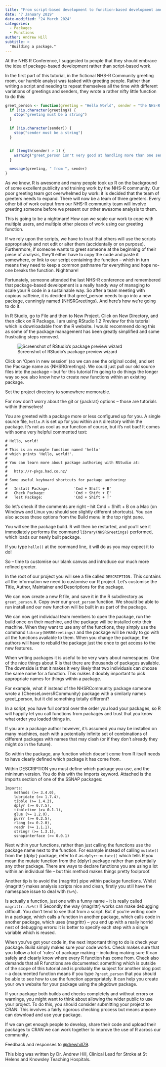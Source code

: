 ```yaml
---
title: "From script-based development to function-based development and onwards to Package Based development: part 2"
date: "7 January 2019"
date-modified: "24 March 2024"
categories:
  - Packages
  - Functions
author: Andrew Hill
subtitle: >
  "Building a package."
---
```


At the NHS R Conference, I suggested to people that they should embrace the idea of package-based development rather than script-based work.

In the first part of this tutorial, in the fictional NHS-R Community greeting room, our humble analyst was tasked with greeting people. Rather than writing a script and needing to repeat themselves all the time with different variations of greetings and senders, they wrote a rather nifty little function to do this:

```r
greet_person <- function(greeting = "Hello World", sender = "the NHS-R Community!") {
  if (!is.character(greeting)) {
    stop("greeting must be a string")
  }

  if (!is.character(sender)) {
    stop("sender must be a string")
  }


  if (length(sender) > 1) {
    warning("greet_person isn't very good at handling more than one sender. It is better to use just one sender at a time.")
  }

  message(greeting, " from ", sender)
}
```

As we know, R is awesome and many people took up R on the background of some excellent publicity and training work by the NHS-R community. Our poor greeting team got overwhelmed by work: it is decided that the team of greeters needs to expand. There will now be a team of three greeters. Every other bit of work output from our NHS-R community team will involve greeting someone before we present our other awesome analysis to them.

This is going to be a nightmare! How can we scale our work to cope with multiple users, and multiple other pieces of work using our greeting function.

If we rely upon the scripts, we have to trust that others will use the scripts appropriately and not edit or alter them (accidentally or on purpose). Furthermore, if someone wants to greet someone at the beginning of their piece of analysis, they’ll either have to copy the code and paste it somewhere, or link to our script containing the function – which in turn means they need to keep a common pathname for everything and hope no-one breaks the function. Nightmare!

Fortunately, someone attended the last NHS-R conference and remembered that package-based development is a really handy way of managing to scale your R code in a sustainable way. So after a team meeting with copious caffeine, it is decided that greet_person needs to go into a new package, cunningly named {NHSRGreetings}. And here’s how we’re going to do it.

In R Studio, go to File and then to New Project. Click on New Directory, and then click on R Package. I am using RStudio 1.2 Preview for this tutorial which is downloadable from the R website. I would recommend doing this as some of the package management has been greatly simplified and some frustrating steps removed.

![Screenshot of RStudio's package preview wizard](img/screenshot-package-preview.png)

Click on ‘Open in new session’ (so we can see the original code), and set the Package name as {NHSRGreetings}. We could just pull our old source files into the package – but for this tutorial I’m going to do things the longer way so you also know how to create new functions within an existing package.

Set the project directory to somewhere memorable.

For now don’t worry about the git or {packrat} options – those are tutorials within themselves!

You are greeted with a package more or less configured up for you. A single source file, `hello.R` is set up for you within an `R` directory within the package. It’s not as cool as our function of course, but it’s not bad! It comes with some very helpful commented text:

```
# Hello, world!
#
# This is an example function named 'hello'
# which prints 'Hello, world!'.
#
# You can learn more about package authoring with RStudio at:
#
#   http://r-pkgs.had.co.nz/
#
# Some useful keyboard shortcuts for package authoring:
#
#   Install Package:           'Cmd + Shift + B'
#   Check Package:             'Cmd + Shift + E'
#   Test Package:              'Cmd + Shift + T'
```

So let’s check if the comments are right – hit Cmd + Shift + B on a Mac (on Windows and Linux you should see slightly different shortcuts). You can also access these options from the Build menu in the top right pane.

You will see the package build. R will then be restarted, and you’ll see it immediately performs the command `library(NHSRGreetings)` performed, which loads our newly built package.

If you type `hello()` at the command line, it will do as you may expect it to do!

So – time to customise our blank canvas and introduce our much more refined greeter.

In the root of our project you will see a file called `DESCRIPTION.` This contains all the information we need to customise our R project. Let’s customise the Title, Author, Maintainer and Descriptions for the package.

We can now create a new R file, and save it in the R subdirectory as `greet_person.R`. Copy over our `greet_person` function. We should be able to run install and our new function will be built in as part of the package.

We can now get individual team members to open the package, run the build once on their machine, and the package will be installed onto their machine. When they want to use any of the functions, they simply use the command `library(NHSRGreetings)` and the package will be ready to go with all the functions available to them. When you change the package, the authors will have to rebuild the package just the once to get access to the new features.

When writing packages it is useful to be very wary about namespaces. One of the nice things about R is that there are thousands of packages available. The downside is that it makes it very likely that two individuals can choose the same name for a function. This makes it doubly important to pick appropriate names for things within a package.

For example, what if instead of the NHSRCommunity package someone wrote a {CheeseLoversRCommunity} package with a similarly names greet_person, but it did something totally different?

In a script, you have full control over the order you load your packages, so R will happily let you call functions from packages and trust that you know what order you loaded things in.

If you are a package author however, it’s assumed you may be installed on many machines, each with a potentially infinite set of combinations of different packages with names that may clash (or if they don’t already they might do in the future).

So within the package, any function which doesn’t come from R itself needs to have clearly defined which package it has come from.

Within DESCRIPTION you must define which package you use, and the minimum version. You do this with the Imports keyword. Attached is the Imports section of one of the SSNAP packages:

```
Imports:
    methods (>= 3.4.0),
    lubridate (>= 1.7.4),
    tibble (>= 1.4.2),
    dplyr (>= 0.7.5),
    tibbletime (>= 0.1.1),
    glue (>= 1.2.0),
    purrr (>= 0.2.5),
    rlang (>= 0.2.0),
    readr (>= 1.1.1),
    stringr (>= 1.3.1),
    ssnapinterface (>= 0.0.1)
```
Next within your functions, rather than just calling the functions use the package name next to the function. For example instead of calling `mutate()` from the {dplyr} package, refer to it as `dplyr::mutate()` which tells R you mean the mutate function from the {dplyr} package rather than potentially any other package. There are ways to declare functions you are using a lot within an individual file – but this method makes things pretty foolproof.

Another tip is to avoid the {magrittr} pipe within package functions. Whilst {magrittr} makes analysis scripts nice and clean, firstly you still have the namespace issue to deal with (`%>%`).

Is actually a function, just one with a funny name – it is really called `magrittr::%>%()` !) Secondly the way {magrittr} works can make debugging difficult. You don’t tend to see that from a script. But if you’re writing code in a package, which calls a function in another package, which calls code in another package, which uses {magrittr} – you end up with a really horrid nest of debugging errors: it is better to specify each step with a single variable which is reused.

When you’ve got your code in, the next important thing to do is check your package. Build simply makes sure your code works. Check makes sure that you follow a lot of ‘rules’ of package making – including making sure R can safely and clearly know where every R function has come from. Check also demands that all R functions are documented: something which is outside of the scope of this tutorial and is probably the subject for another blog post – a documented function means if you type `?greet_person` that you should be able to see how to use the function appropriately. It can help you create your own website for your package using the pkgdown package.

If your package both builds and checks completely and without errors or warnings, you might want to think about allowing the wider public to use your project. To do this, you should consider submitting your project to CRAN. This involves a fairly rigorous checking process but means anyone can download and use your package.

If we can get enough people to develop, share their code and upload their packages to CRAN we can work together to improve the use of R across our community.

Feedback and responses to [@drewhill79](https://twitter.com/drewhill79).

This blog was written by Dr. Andrew Hill, Clinical Lead for Stroke at St Helens and Knowsley Teaching Hospitals.
